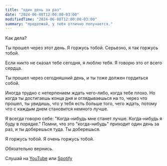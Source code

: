 ```yaml
---
title: "один день за раз"
date: "2024-06-08T12:00:00-03:00"
modifiedTime: "2024-06-08T12:00:00-03:00"
summary: "продолжай, у тебя отлично получается."
---
```



Как дела?

Ты прошел через этот день. Я горжусь тобой. Серьезно, я так горжусь тобой.

Если никто не сказал тебе сегодня, я люблю тебя. Я говорю это от всего сердца.

Ты прошел через сегодняшний день, и ты тоже должен гордиться собой.

Иногда трудно с нетерпением ждать чего-либо, когда тебе плохо. Но когда ты достигаешь конца дня и оглядываешься на то, через что прошел, ты увидишь, что у тебя есть больше того, чего ждать, потому что с каждым днем становится немного лучше.

Я всегда говорю себе: "Когда-нибудь мне станет лучше. Когда-нибудь я буду в порядке." Помни, что это "когда-нибудь" приходит один день за раз, и ты доберешься туда. Ты доберешься.

Я горжусь тобой. Я очень горжусь тобой.

Обязательно вернись.

Слушай на [YouTube](https://youtu.be/0xGsyapGcas) или [Spotify](https://open.spotify.com/episode/1KP9Fs7dZunNvn8tIk4Vj6?si=WGkXaAjHS46uSvbAegKzlg)
